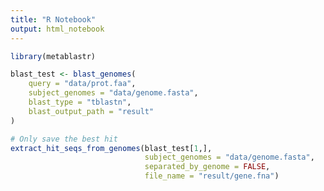 ```yaml
---
title: "R Notebook"
output: html_notebook
---
```


```r
library(metablastr)

blast_test <- blast_genomes(
    query = "data/prot.faa",
    subject_genomes = "data/genome.fasta",
    blast_type = "tblastn",
    blast_output_path = "result"
)

# Only save the best hit
extract_hit_seqs_from_genomes(blast_test[1,],
                              subject_genomes = "data/genome.fasta",
                              separated_by_genome = FALSE,
                              file_name = "result/gene.fna")
```

